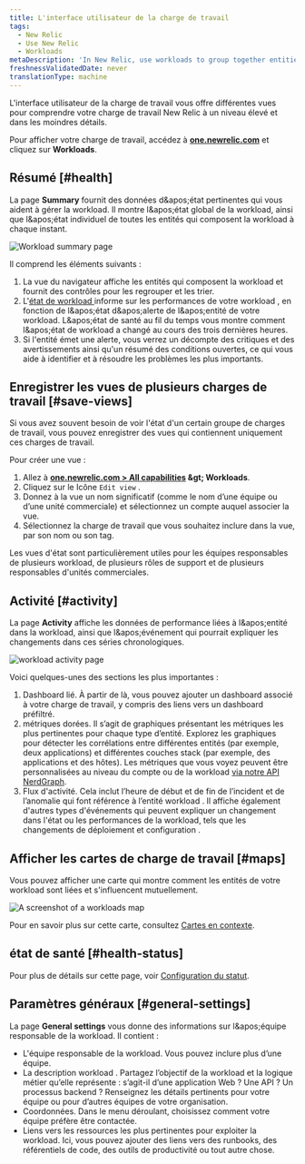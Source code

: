 ```yaml
---
title: L'interface utilisateur de la charge de travail
tags:
  - New Relic
  - Use New Relic
  - Workloads
metaDescription: 'In New Relic, use workloads to group together entities that make up a specific business service, making it easier to isolate and troubleshoot issues.'
freshnessValidatedDate: never
translationType: machine
---
```


L'interface utilisateur de la charge de travail vous offre différentes vues pour comprendre votre charge de travail New Relic à un niveau élevé et dans les moindres détails.

Pour afficher votre charge de travail, accédez à <DNT>**[one.newrelic.com](https://one.newrelic.com/all-capabilities)**</DNT> et cliquez sur <DNT>**Workloads**</DNT>.

## Résumé [#health]

La page <DNT>**Summary**</DNT> fournit des données d&amp;apos;état pertinentes qui vous aident à gérer la workload. Il montre l&amp;apos;état global de la workload, ainsi que l&amp;apos;état individuel de toutes les entités qui composent la workload à chaque instant.

<img title="Workload summary page" alt="Workload summary page" src="/images/workloads_screenshot-crop_workload-summary-page.webp" />

Il comprend les éléments suivants :

1. La vue du navigateur affiche les entités qui composent la workload et fournit des contrôles pour les regrouper et les trier.
2. L'[état de workload ](/docs/new-relic-one/use-new-relic-one/workloads/workload-status-views-notifications/)informe sur les performances de votre workload , en fonction de l&amp;apos;état d&amp;apos;alerte de l&amp;apos;entité de votre workload. L&amp;apos;état de santé au fil du temps vous montre comment l&amp;apos;état de workload a changé au cours des trois dernières heures.
3. Si l'entité émet une alerte, vous verrez un décompte des critiques et des avertissements ainsi qu'un résumé des conditions ouvertes, ce qui vous aide à identifier et à résoudre les problèmes les plus importants.

## Enregistrer les vues de plusieurs charges de travail [#save-views]

Si vous avez souvent besoin de voir l'état d'un certain groupe de charges de travail, vous pouvez enregistrer des vues qui contiennent uniquement ces charges de travail.

Pour créer une vue :

1. Allez à <DNT>**[one.newrelic.com &gt; All capabilities](https://one.newrelic.com/all-capabilities) &amp;gt; Workloads**</DNT>.
2. Cliquez sur le <Icon name="fe-edit-2" /> Icône `Edit view` .
3. Donnez à la vue un nom significatif (comme le nom d’une équipe ou d’une unité commerciale) et sélectionnez un compte auquel associer la vue.
4. Sélectionnez la charge de travail que vous souhaitez inclure dans la vue, par son nom ou son tag.

Les vues d'état sont particulièrement utiles pour les équipes responsables de plusieurs workload, de plusieurs rôles de support et de plusieurs responsables d'unités commerciales.

## Activité [#activity]

La page <DNT>**Activity**</DNT> affiche les données de performance liées à l&amp;apos;entité dans la workload, ainsi que l&amp;apos;événement qui pourrait expliquer les changements dans ces séries chronologiques.

<img title="workload activity page" alt="workload activity page" src="/images/workloads_screenshot-crop_workload-activity-page.webp" />

Voici quelques-unes des sections les plus importantes :

1. Dashboard lié. À partir de là, vous pouvez ajouter un dashboard associé à votre charge de travail, y compris des liens vers un dashboard préfiltré.
2. métriques dorées. Il s’agit de graphiques présentant les métriques les plus pertinentes pour chaque type d’entité. Explorez les graphiques pour détecter les corrélations entre différentes entités (par exemple, deux applications) et différentes couches stack (par exemple, des applications et des hôtes). Les métriques que vous voyez peuvent être personnalisées au niveau du compte ou de la workload [via notre API NerdGraph](/docs/apis/nerdgraph/examples/golden-metrics-entities-nerdgraph-api-tutorial/#customize-golden-metrics).
3. Flux d'activité. Cela inclut l’heure de début et de fin de l’incident et de l’anomalie qui font référence à l’entité workload . Il affiche également d'autres types d'événements qui peuvent expliquer un changement dans l'état ou les performances de la workload, tels que les changements de déploiement et configuration .

## Afficher les cartes de charge de travail [#maps]

Vous pouvez afficher une carte qui montre comment les entités de votre workload sont liées et s'influencent mutuellement.

<img title="Workloads map" alt="A screenshot of a workloads map" src="/images/workloads_screenshot-crop_workload-map.webp" />

Pour en savoir plus sur cette carte, consultez [Cartes en contexte](/docs/new-relic-solutions/new-relic-one/ui-data/maps-in-context).

## état de santé [#health-status]

Pour plus de détails sur cette page, voir [Configuration du statut](/docs/new-relic-solutions/new-relic-one/workloads/workload-status-configuration).

## Paramètres généraux [#general-settings]

La page <DNT>**General settings**</DNT> vous donne des informations sur l&amp;apos;équipe responsable de la workload. Il contient :

* L'équipe responsable de la workload. Vous pouvez inclure plus d’une équipe.
* La description workload . Partagez l’objectif de la workload et la logique métier qu’elle représente : s’agit-il d’une application Web ? Une API ? Un processus backend ? Renseignez les détails pertinents pour votre équipe ou pour d’autres équipes de votre organisation.
* Coordonnées. Dans le menu déroulant, choisissez comment votre équipe préfère être contactée.
* Liens vers les ressources les plus pertinentes pour exploiter la workload. Ici, vous pouvez ajouter des liens vers des runbooks, des référentiels de code, des outils de productivité ou tout autre chose.